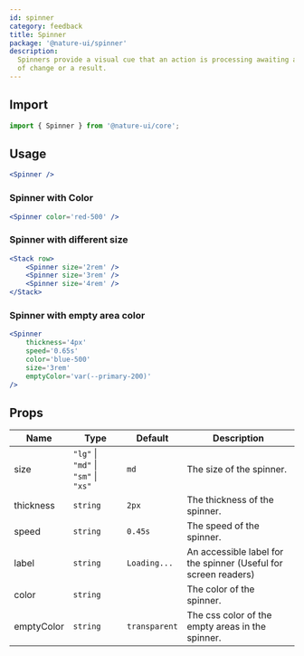 ```yaml
---
id: spinner
category: feedback
title: Spinner
package: '@nature-ui/spinner'
description:
  Spinners provide a visual cue that an action is processing awaiting a course
  of change or a result.
---
```


## Import

```js
import { Spinner } from '@nature-ui/core';
```

## Usage

```jsx
<Spinner />
```

### Spinner with Color

```jsx
<Spinner color='red-500' />
```

### Spinner with different size

```jsx
<Stack row>
	<Spinner size='2rem' />
	<Spinner size='3rem' />
	<Spinner size='4rem' />
</Stack>
```

### Spinner with empty area color

```jsx
<Spinner
	thickness='4px'
	speed='0.65s'
	color='blue-500'
	size='3rem'
	emptyColor='var(--primary-200)'
/>
```

## Props

| Name       | Type                                 | Default       | Description                                                     |
| ---------- | ------------------------------------ | ------------- | --------------------------------------------------------------- |
| size       | `"lg"` \| `"md"` \| `"sm"` \| `"xs"` | `md`          | The size of the spinner.                                        |
| thickness  | `string`                             | `2px`         | The thickness of the spinner.                                   |
| speed      | `string`                             | `0.45s`       | The speed of the spinner.                                       |
| label      | `string`                             | `Loading...`  | An accessible label for the spinner (Useful for screen readers) |
| color      | `string`                             |               | The color of the spinner.                                       |
| emptyColor | `string`                             | `transparent` | The css color of the empty areas in the spinner.                |
